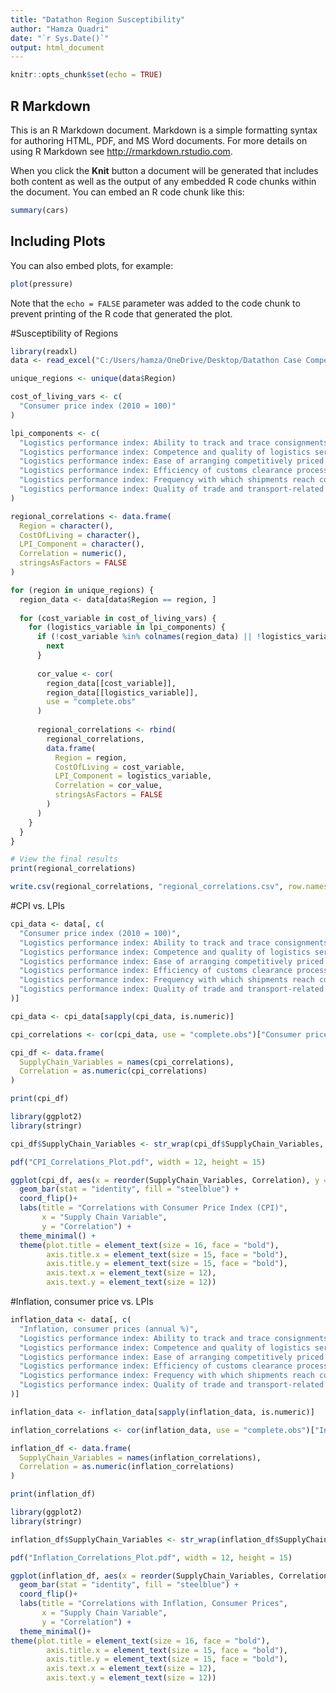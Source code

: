 ---
title: "Datathon Region Susceptibility"
author: "Hamza Quadri"
date: "`r Sys.Date()`"
output: html_document
---

```{r setup, include=FALSE}
knitr::opts_chunk$set(echo = TRUE)
```

## R Markdown

This is an R Markdown document. Markdown is a simple formatting syntax for authoring HTML, PDF, and MS Word documents. For more details on using R Markdown see <http://rmarkdown.rstudio.com>.

When you click the **Knit** button a document will be generated that includes both content as well as the output of any embedded R code chunks within the document. You can embed an R code chunk like this:

```{r cars}
summary(cars)
```

## Including Plots

You can also embed plots, for example:

```{r pressure, echo=FALSE}
plot(pressure)
```

Note that the `echo = FALSE` parameter was added to the code chunk to prevent printing of the R code that generated the plot.

#Susceptibility of Regions
```{r}

library(readxl)
data <- read_excel("C:/Users/hamza/OneDrive/Desktop/Datathon Case Competition/Datathon_cleaned_dataset.xlsx")

unique_regions <- unique(data$Region)

cost_of_living_vars <- c(
  "Consumer price index (2010 = 100)"
)

lpi_components <- c(
  "Logistics performance index: Ability to track and trace consignments (1=low to 5=high)",
  "Logistics performance index: Competence and quality of logistics services (1=low to 5=high)",
  "Logistics performance index: Ease of arranging competitively priced shipments (1=low to 5=high)",
  "Logistics performance index: Efficiency of customs clearance process (1=low to 5=high)",
  "Logistics performance index: Frequency with which shipments reach consignee within scheduled or expected time (1=low to 5 =high",
  "Logistics performance index: Quality of trade and transport-related infrastructure (1=low to 5=high)"
)

regional_correlations <- data.frame(
  Region = character(),
  CostOfLiving = character(),
  LPI_Component = character(),
  Correlation = numeric(),
  stringsAsFactors = FALSE
)

for (region in unique_regions) {
  region_data <- data[data$Region == region, ]
 
  for (cost_variable in cost_of_living_vars) {
    for (logistics_variable in lpi_components) {
      if (!cost_variable %in% colnames(region_data) || !logistics_variable %in% colnames(region_data)) {
        next
      }
      
      cor_value <- cor(
        region_data[[cost_variable]],
        region_data[[logistics_variable]],
        use = "complete.obs"
      )
      
      regional_correlations <- rbind(
        regional_correlations,
        data.frame(
          Region = region,
          CostOfLiving = cost_variable,
          LPI_Component = logistics_variable,
          Correlation = cor_value,
          stringsAsFactors = FALSE
        )
      )
    }
  }
}

# View the final results
print(regional_correlations)

write.csv(regional_correlations, "regional_correlations.csv", row.names = FALSE)


```

#CPI vs. LPIs

```{r}
cpi_data <- data[, c(
  "Consumer price index (2010 = 100)",
  "Logistics performance index: Ability to track and trace consignments (1=low to 5=high)",
  "Logistics performance index: Competence and quality of logistics services (1=low to 5=high)",
  "Logistics performance index: Ease of arranging competitively priced shipments (1=low to 5=high)",
  "Logistics performance index: Efficiency of customs clearance process (1=low to 5=high)",
  "Logistics performance index: Frequency with which shipments reach consignee within scheduled or expected time (1=low to 5=high)",
  "Logistics performance index: Quality of trade and transport-related infrastructure (1=low to 5=high)"
)]

cpi_data <- cpi_data[sapply(cpi_data, is.numeric)]

cpi_correlations <- cor(cpi_data, use = "complete.obs")["Consumer price index (2010 = 100)",]

cpi_df <- data.frame(
  SupplyChain_Variables = names(cpi_correlations),
  Correlation = as.numeric(cpi_correlations)
)

print(cpi_df)

library(ggplot2)
library(stringr)

cpi_df$SupplyChain_Variables <- str_wrap(cpi_df$SupplyChain_Variables, width = 40)

pdf("CPI_Correlations_Plot.pdf", width = 12, height = 15)

ggplot(cpi_df, aes(x = reorder(SupplyChain_Variables, Correlation), y = Correlation)) +
  geom_bar(stat = "identity", fill = "steelblue") +
  coord_flip()+
  labs(title = "Correlations with Consumer Price Index (CPI)",
       x = "Supply Chain Variable",
       y = "Correlation") +
  theme_minimal() +
  theme(plot.title = element_text(size = 16, face = "bold"),
        axis.title.x = element_text(size = 15, face = "bold"),
        axis.title.y = element_text(size = 15, face = "bold"),
        axis.text.x = element_text(size = 12),
        axis.text.y = element_text(size = 12))

```

#Inflation, consumer price vs. LPIs

```{r}
inflation_data <- data[, c(
  "Inflation, consumer prices (annual %)",
  "Logistics performance index: Ability to track and trace consignments (1=low to 5=high)",
  "Logistics performance index: Competence and quality of logistics services (1=low to 5=high)",
  "Logistics performance index: Ease of arranging competitively priced shipments (1=low to 5=high)",
  "Logistics performance index: Efficiency of customs clearance process (1=low to 5=high)",
  "Logistics performance index: Frequency with which shipments reach consignee within scheduled or expected time (1=low to 5=high)",
  "Logistics performance index: Quality of trade and transport-related infrastructure (1=low to 5=high)"
)]

inflation_data <- inflation_data[sapply(inflation_data, is.numeric)]

inflation_correlations <- cor(inflation_data, use = "complete.obs")["Inflation, consumer prices (annual %)",]

inflation_df <- data.frame(
  SupplyChain_Variables = names(inflation_correlations),
  Correlation = as.numeric(inflation_correlations)
)

print(inflation_df)

library(ggplot2)
library(stringr)

inflation_df$SupplyChain_Variables <- str_wrap(inflation_df$SupplyChain_Variables, width = 40)

pdf("Inflation_Correlations_Plot.pdf", width = 12, height = 15)

ggplot(inflation_df, aes(x = reorder(SupplyChain_Variables, Correlation), y = Correlation)) +
  geom_bar(stat = "identity", fill = "steelblue") +
  coord_flip()+
  labs(title = "Correlations with Inflation, Consumer Prices",
       x = "Supply Chain Variable",
       y = "Correlation") +
  theme_minimal()+
theme(plot.title = element_text(size = 16, face = "bold"),
        axis.title.x = element_text(size = 15, face = "bold"),
        axis.title.y = element_text(size = 15, face = "bold"),
        axis.text.x = element_text(size = 12),
        axis.text.y = element_text(size = 12))

```



